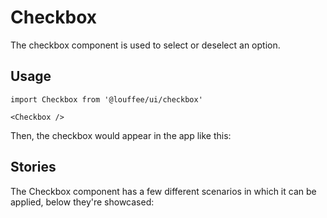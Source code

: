 


<Meta 
  title="Components/Checkbox"
  argTypes={Stories.default.argTypes}
  args={Stories.default.args}
  parameters={Stories.default.parameters}
/>

<GitHubRepoPathLink path="packages/ui/src/checkbox/checkbox.tsx" />

# Checkbox

The checkbox component is used to select or deselect an option.

## Usage

```tsx
import Checkbox from '@louffee/ui/checkbox'

<Checkbox />
```

Then, the checkbox would appear in the app like this:

<div className='flex items-center'>
  <Checkbox />
</div>

## Stories

The Checkbox component has a few different scenarios in which it can be applied,
below they're showcased:

<div className='flex flex-col justify-center'>
  <Story of={Stories.Overview} />
  <Story of={Stories.WithLabel} />
</div>